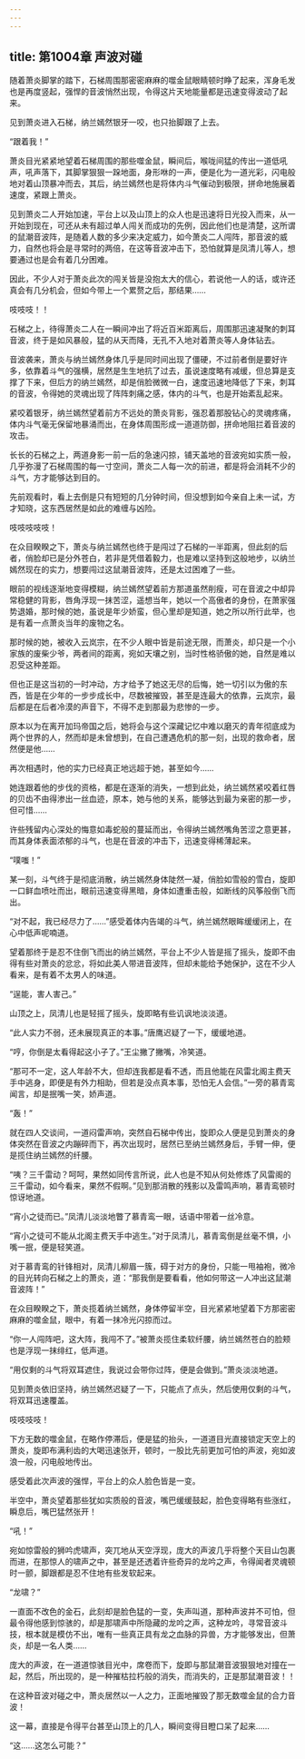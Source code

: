 ```yaml
---
---
---
```

title: 第1004章 声波对碰
---



随着萧炎脚掌的踏下，石梯周围那密密麻麻的噬金鼠眼睛顿时睁了起来，浑身毛发也是再度竖起，强悍的音波悄然出现，令得这片天地能量都是迅速变得波动了起来。

见到萧炎进入石梯，纳兰嫣然银牙一咬，也只抬脚跟了上去。

“跟着我！”

萧炎目光紧紧地望着石梯周围的那些噬金鼠，瞬间后，喉咙间猛的传出一道低吼声，吼声落下，其脚掌狠狠一跺地面，身形咻的一声，便是化为一道光彩，闪电般地对着山顶暴冲而去，其后，纳兰嫣然也是将体内斗气催动到极限，拼命地施展着速度，紧跟上萧炎。

见到萧炎二人开始加速，平台上以及山顶上的众人也是迅速将日光投入而来，从一开始到现在，可还从未有超过单人闯关而成功的先例，因此他们也是清楚，这所谓的鼠潮音波阵，是随着人数的多少来决定威力，如今萧炎二人闯阵，那音波的威力，自然也将会是寻常时的两倍，在这等音波冲击下，恐怕就算是凤清儿等人，想要通过也是会有着几分困难。

因此，不少人对于萧炎此次的闯关皆是没抱太大的信心，若说他一人的话，或许还真会有几分机会，但如今带上一个累赘之后，那结果……

吱吱吱！！

石梯之上，待得萧炎二人在一瞬间冲出了将近百米距离后，周围那迅速凝聚的刺耳音波，终于是如风暴般，猛的从天而降，无孔不入地对着萧炎等人身体钻去。

音波袭来，萧炎与纳兰嫣然身体几乎是同时间出现了僵硬，不过前者倒是要好许多，依靠着斗气的强横，居然是生生地抗了过去，虽说速度略有减缓，但总算是支撑了下来，但后方的纳兰嫣然，却是俏脸微微一白，速度迅速地降低了下来，刺耳的音波，令得她的灵魂出现了阵阵刺痛之感，体内的斗气，也是开始紊乱起来。

紧咬着银牙，纳兰嫣然望着前方不远处的萧炎背影，强忍着那股钻心的灵魂疼痛，体内斗气毫无保留地暴涌而出，在身体周围形成一道道防御，拼命地阻拦着音波的攻击。

长长的石梯之上，两道身影一前一后的急速闪掠，铺天盖地的音波宛如实质一般，几乎弥漫了石梯周围的每一寸空间，萧炎二人每一次的前进，都是将会消耗不少的斗气，方才能够达到目的。

先前观看时，看上去倒是只有短短的几分钟时间，但没想到如今亲自上未一试，方才知晓，这东西居然是如此的难缠与凶险。

吱吱吱吱吱！

在众目睽睽之下，萧炎与纳兰嫣然也终于是闯过了石梯的一半距离，但此刻的后者，俏脸却已是分外苍白，若非是凭借着毅力，也是难以坚持到这般地步，以纳兰嫣然现在的实力，想要闯过这鼠潮音波阵，还是太过困难了一些。

眼前的视线逐渐地变得模糊，纳兰嫣然望着前方那道虽然削瘦，可在音波之中却异常稳健的背影，唇角浮现一抹苦涩，遥想当年，她以一个高傲者的身份，在萧家强势退婚，那时候的她，虽说是年少娇蛮，但心里却是知道，她之所以所行此举，也是有着一点萧炎当年的废物之名。

那时候的她，被收入云岚宗，在不少人眼中皆是前途无限，而萧炎，却只是一个小家族的废柴少爷，两者间的距离，宛如天壤之别，当时性格骄傲的她，自然是难以忍受这种差距。

但也正是这当初的一时冲动，方才给予了她这无尽的后悔，她一切引以为傲的东西，皆是在少年的一步步成长中，尽数被摧毁，甚至是连最大的依靠，云岚宗，最后都是在后者冷漠的声音下，不得不走到那最为悲惨的一步。

原本以为在离开加玛帝国之后，她将会与这个深藏记忆中难以磨灭的青年彻底成为两个世界的人，然而却是未曾想到，在自己遭遇危机的那一刻，出现的救命者，居然便是他……

再次相遇时，他的实力已经真正地远超于她，甚至如今……

她连跟着他的步伐的资格，都是在逐渐的消失，一想到此处，纳兰嫣然紧咬着红唇的贝齿不由得渗出一丝血迹，原本，她与他的关系，能够达到最为亲密的那一步，但可惜……

许些残留内心深处的悔意如毒蛇般的蔓延而出，令得纳兰嫣然嘴角苦涩之意更甚，而其身体表面浓郁的斗气，也是在音波的冲击下，迅速变得稀薄起来。

“噗嗤！”

某一刻，斗气终于是彻底消散，纳兰嫣然身体陡然一凝，俏脸如雪般的雪白，旋即一口鲜血喷吐而出，眼前迅速变得黑暗，身体如遭重击般，如断线的风筝般倒飞而出。

“对不起，我已经尽力了……”感受着体内告竭的斗气，纳兰嫣然眼眸缓缓闭上，在心中低声呢喃道。

望着那终于是忍不住倒飞而出的纳兰嫣然，平台上不少人皆是摇了摇头，旋即不由得有些对萧炎的忿忿，将如此美人带进音波阵，但却未能给予她保护，这在不少人看来，是有着不太男人的味道。

“逞能，害人害己。”

山顶之上，凤清儿也是轻摇了摇头，旋即略有些讥讽地淡淡道。

“此人实力不弱，还未展现真正的本事。”唐鹰迟疑了一下，缓缓地道。

“哼，你倒是太看得起这小子了。”王尘撇了撇嘴，冷笑道。

“那可不一定，这人年龄不大，但却连我都是看不透，而且他能在风雷北阁主费天手中逃身，即便是有外力相助，但若是没点真本事，恐怕无人会信。”一旁的慕青鸾闻言，却是抿嘴一笑，娇声道。

“轰！”

就在四人交谈间，一道闷雷声响，突然自石梯中传出，旋即众人便是见到萧炎的身体突然在音波之内蹦碎而下，再次出现时，居然已至纳兰嫣然身后，手臂一伸，便是揽住纳兰嫣然的纤腰。

“咦？三千雷动？呵呵，果然如同传言所说，此人也是不知从何处修炼了风雷阁的三千雷动，如今看来，果然不假啊。”见到那消散的残影以及雷鸣声响，慕青鸾顿时惊讶地道。

“宵小之徒而已。”凤清儿淡淡地瞥了慕青鸾一眼，话语中带着一丝冷意。

“宵小之徒可不能从北阁主费天手中逃生。”对于凤清儿，慕青鸾倒是丝毫不惧，小嘴一抿，便是轻笑道。

对于慕青鸾的针锋相对，凤清儿柳眉一簇，碍于对方的身份，只能一甩袖袍，微冷的目光转向石梯之上的萧炎，道：“那我倒是要看看，他如何带这一人冲出这鼠潮音波阵！”

在众目睽睽之下，萧炎揽着纳兰嫣然，身体停留半空，目光紧紧地望着下方那密密麻麻的噬金鼠，眼中，有着一抹冷光闪掠而过。

“你一人闯阵吧，这大阵，我闯不了。”被萧炎揽住柔软纤腰，纳兰嫣然苍白的脸颊也是浮现一抹绯红，低声道。

“用仅剩的斗气将双耳遮住，我说过会带你过阵，便是会做到。”萧炎淡淡地道。

见到萧炎依旧坚持，纳兰嫣然迟疑了一下，只能点了点头，然后使用仅剩的斗气，将双耳迅速覆盖。

吱吱吱吱！

下方无数的噬金鼠，在略作停滞后，便是猛的抬头，一道道目光直接锁定天空上的萧炎，旋即布满利齿的大喝迅速张开，顿时，一股比先前更加可怕的声波，宛如波浪一般，闪电般地传出。

感受着此次声波的强悍，平台上的众人脸色皆是一变。

半空中，萧炎望着那些犹如实质般的音波，嘴巴缓缓鼓起，脸色变得略有些涨红，瞬息后，嘴巴猛然张开！

“吼！”

宛如惊雷般的狮吟虎啸声，突兀地从天空浮现，庞大的声波几乎将整个天目山包裹而进，在那惊人的啸声之中，甚至是还透着许些奇异的龙吟之声，令得闻者灵魂顿时一颤，脚跟都是忍不住地有些发软起来。

“龙啸？”

一直面不改色的金石，此刻却是脸色猛的一变，失声叫道，那种声波并不可怕，但最令得他感到惊骇的，却是那啸声中所隐藏的龙吟之声，这种龙吟，寻常音波斗技，根本就是模仿不出，唯有一些真正具有龙之血脉的异兽，方才能够发出，但萧炎，却是一名人类……

庞大的声波，在一道道惊骇目光中，席卷而下，旋即与那鼠潮音波狠狠地对撞在一起，然后，所出现的，是一种摧枯拉朽般的消失，而消失的，正是那鼠潮音波！！

在这种音波对碰之中，萧炎居然以一人之力，正面地摧毁了那无数噬金鼠的合力音波！

这一幕，直接是令得平台甚至山顶上的几人，瞬间变得目瞪口呆了起来……

“这……这怎么可能？”